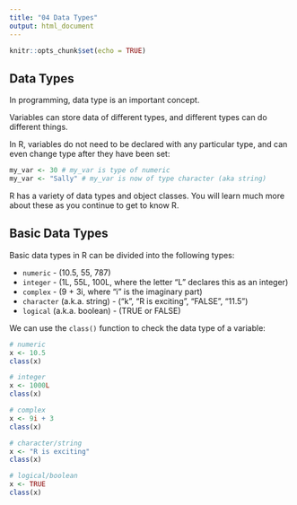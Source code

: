 ```yaml
---
title: "04 Data Types"
output: html_document
---
```


```r
knitr::opts_chunk$set(echo = TRUE)
```

## Data Types

In programming, data type is an important concept.

Variables can store data of different types, and different types can do different things.

In R, variables do not need to be declared with any particular type, and can even change type after they have been set:

```r
my_var <- 30 # my_var is type of numeric
my_var <- "Sally" # my_var is now of type character (aka string)
```

R has a variety of data types and object classes. You will learn much more about these as you continue to get to know R.

## Basic Data Types

Basic data types in R can be divided into the following types:

- `numeric` - (10.5, 55, 787)
- `integer` - (1L, 55L, 100L, where the letter "L" declares this as an integer)
- `complex` - (9 + 3i, where "i" is the imaginary part)
- `character` (a.k.a. string) - ("k", "R is exciting", "FALSE", "11.5")
- `logical` (a.k.a. boolean) - (TRUE or FALSE)

We can use the `class()` function to check the data type of a variable:

```r
# numeric
x <- 10.5
class(x)

# integer
x <- 1000L
class(x)

# complex
x <- 9i + 3
class(x)

# character/string
x <- "R is exciting"
class(x)

# logical/boolean
x <- TRUE
class(x)
```

